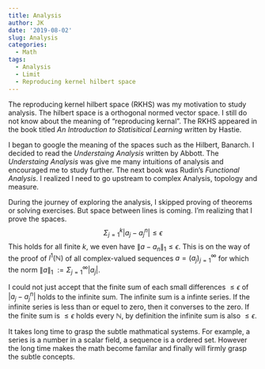 ```yaml
---
title: Analysis
author: JK
date: '2019-08-02'
slug: Analysis
categories:
  - Math
tags:
  - Analysis
  - Limit
  - Reproducing kernel hilbert space
---
```


The reproducing kernel hilbert space (RKHS) was my motivation to study analysis. The hilbert space is a orthogonal normed vector space. I still do not know about the meaning of "reproducing kernal". The RKHS appeared in the book titled _An Introduction to Statisitical Learning_ written by Hastie.  

I began to google the meaning of the spaces such as the Hilbert, Banarch. I decided to read the _Understaing Analysis_ written by Abbott. The _Understaing Analysis_ was give me many intuitions of analysis and encouraged me to study further. The next book was Rudin's _Functional Analysis_. I realized I need to go upstream to complex Analysis, topology and measure.

During the journey of exploring the analysis, I skipped proving of theorems or solving exercises. But space between lines is coming. I'm realizing that I prove the spaces. $$\Sigma^{k}_{j=1} {\lvert}a_j-a^{n}_j{\rvert}\le\epsilon $$ This holds for all finite $k$, we even have ${\lVert} a-a_n {\rVert} _{1}\le\epsilon$. This is on the way of the proof of $l^{1}(\mathbb{N})$ of all complex-valued sequences $a=(a_j)^{\infty}_{j=1}$ for which the norm ${\lVert} a {\rVert} _{1}\ := \Sigma^{\infty}_{j=1} {\lvert}a_j{\rvert}$.

I could not just accept that the finite sum of each small differences $\le \epsilon$ of ${\lvert}a_j - a^n_j{\rvert}$ holds to the infinite sum. The infinite sum is a infinte series. If the infinite series is less than or equel to zero, then it converses to the zero. If the finite sum is $\le \epsilon$ holds every $\mathbb{N}$, by definition the infinite sum is also $\le \epsilon$. 

It takes long time to grasp the subtle mathmatical systems. For example, a series is a number in a scalar field, a sequence is a ordered set. However the long time makes the math become familar and finally will firmly grasp the subtle concepts.